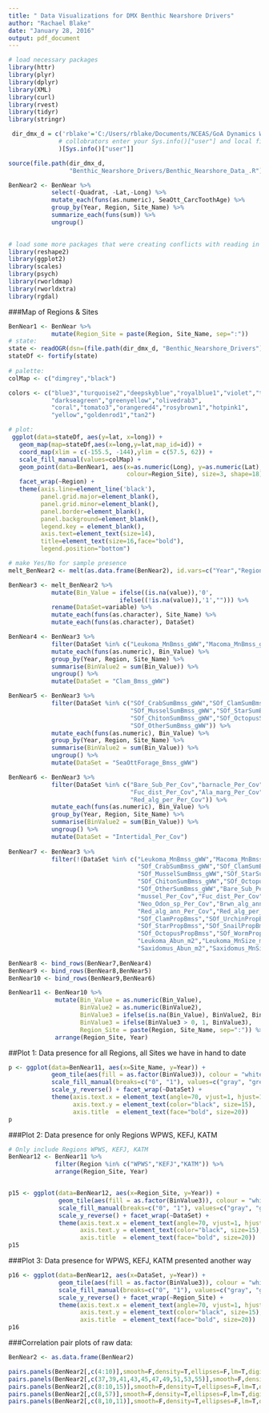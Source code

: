 ```yaml
---
title: " Data Visualizations for DMX Benthic Nearshore Drivers"
author: "Rachael Blake"
date: "January 28, 2016"
output: pdf_document
---
```



```r

# load necessary packages
library(httr)
library(plyr)
library(dplyr)
library(XML)
library(curl)
library(rvest)
library(tidyr)
library(stringr)

 dir_dmx_d = c('rblake'='C:/Users/rblake/Documents/NCEAS/GoA Dynamics WG/dmx-drivers'
              # collobrators enter your Sys.info()["user"] and local filepaths to our dmx-drivers repo
              )[Sys.info()["user"]]


```


```r
source(file.path(dir_dmx_d, 
                 "Benthic_Nearshore_Drivers/Benthic_Nearshore_Data_.R"))
```
 
```r
BenNear2 <- BenNear %>%
            select(-Quadrat, -Lat,-Long) %>%
            mutate_each(funs(as.numeric), SeaOtt_CarcToothAge) %>%
            group_by(Year, Region, Site_Name) %>%
            summarize_each(funs(sum)) %>%
            ungroup()  
            
```

```r
# load some more packages that were creating conflicts with reading in the data
library(reshape2)
library(ggplot2)
library(scales)
library(psych)
library(rworldmap)
library(rworldxtra)
library(rgdal)
```

###Map of Regions & Sites
```r
BenNear1 <- BenNear %>%
            mutate(Region_Site = paste(Region, Site_Name, sep=":"))
# state:
state <- readOGR(dsn=(file.path(dir_dmx_d, "Benthic_Nearshore_Drivers")), layer="statep010")
stateDf <- fortify(state)
  
# palette:
colMap <- c("dimgrey","black")

colors <- c("blue3","turquoise2","deepskyblue","royalblue1","violet","thistle1",
            "darkseagreen","greenyellow","olivedrab3",
            "coral","tomato3","orangered4","rosybrown1","hotpink1",
            "yellow","goldenrod1","tan2")
```

```r

# plot:
 ggplot(data=stateDf, aes(y=lat, x=long)) +
   geom_map(map=stateDf,aes(x=long,y=lat,map_id=id)) +
   coord_map(xlim = c(-155.5, -144),ylim = c(57.5, 62)) + 
   scale_fill_manual(values=colMap) +
   geom_point(data=BenNear1, aes(x=as.numeric(Long), y=as.numeric(Lat),
                                 colour=Region_Site), size=3, shape=18) + 
   facet_wrap(~Region) +
   theme(axis.line=element_line('black'),
         panel.grid.major=element_blank(),
         panel.grid.minor=element_blank(),
         panel.border=element_blank(),
         panel.background=element_blank(),
         legend.key = element_blank(),
         axis.text=element_text(size=14),
         title=element_text(size=16,face="bold"),
         legend.position="bottom") 

```


```r
# make Yes/No for sample presence
melt_BenNear2 <- melt(as.data.frame(BenNear2), id.vars=c("Year","Region","Site_Name"),                           variable_name="Data_Set")

BenNear3 <- melt_BenNear2 %>%
            mutate(Bin_Value = ifelse((is.na(value)),'0',
                               ifelse((!is.na(value)),'1',""))) %>%
            rename(DataSet=variable) %>%
            mutate_each(funs(as.character), Site_Name) %>%
            mutate_each(funs(as.character), DataSet)

BenNear4 <- BenNear3 %>%
            filter(DataSet %in% c("Leukoma_MnBmss_gWW","Macoma_MnBmss_gWW","Saxidomus_MnBmss_gWW")) %>%
            mutate_each(funs(as.numeric), Bin_Value) %>%
            group_by(Year, Region, Site_Name) %>%
            summarise(BinValue2 = sum(Bin_Value)) %>%
            ungroup() %>%
            mutate(DataSet = "Clam_Bmss_gWW")

BenNear5 <- BenNear3 %>%
            filter(DataSet %in% c("SOf_CrabSumBmss_gWW","SOf_ClamSumBmss_gWW","SOf_UrchinSumBmss_gWW",
                                  "SOf_MusselSumBmss_gWW","SOf_StarSumBmss_gWW","SOf_SnailSumBmss_gWW",
                                  "SOf_ChitonSumBmss_gWW","SOf_OctopusSumBmss_gWW","SOf_WormSumBmss_gWW",
                                  "SOf_OtherSumBmss_gWW")) %>%
            mutate_each(funs(as.numeric), Bin_Value) %>%
            group_by(Year, Region, Site_Name) %>%
            summarise(BinValue2 = sum(Bin_Value)) %>%
            ungroup() %>%
            mutate(DataSet = "SeaOttForage_Bmss_gWW")

BenNear6 <- BenNear3 %>%
            filter(DataSet %in% c("Bare_Sub_Per_Cov","barnacle_Per_Cov","mussel_Per_Cov",
                                  "Fuc_dist_Per_Cov","Ala_marg_Per_Cov","Neo_Odon_sp_Per_Cov",                                                     "Brwn_alg_ann_Per_Cov","Green_alg_ann_Per_Cov","Red_alg_ann_Per_Cov",
                                  "Red_alg_per_Per_Cov")) %>%
            mutate_each(funs(as.numeric), Bin_Value) %>%
            group_by(Year, Region, Site_Name) %>%
            summarise(BinValue2 = sum(Bin_Value)) %>%
            ungroup() %>%
            mutate(DataSet = "Intertidal_Per_Cov")
  
BenNear7 <- BenNear3 %>%
            filter(!(DataSet %in% c("Leukoma_MnBmss_gWW","Macoma_MnBmss_gWW","Saxidomus_MnBmss_gWW",
                                    "SOf_CrabSumBmss_gWW","SOf_ClamSumBmss_gWW","SOf_UrchinSumBmss_gWW",
                                    "SOf_MusselSumBmss_gWW","SOf_StarSumBmss_gWW","SOf_SnailSumBmss_gWW",
                                    "SOf_ChitonSumBmss_gWW","SOf_OctopusSumBmss_gWW","SOf_WormSumBmss_gWW",
                                    "SOf_OtherSumBmss_gWW","Bare_Sub_Per_Cov","barnacle_Per_Cov",
                                    "mussel_Per_Cov","Fuc_dist_Per_Cov","Ala_marg_Per_Cov",
                                    "Neo_Odon_sp_Per_Cov","Brwn_alg_ann_Per_Cov","Green_alg_ann_Per_Cov",
                                    "Red_alg_ann_Per_Cov","Red_alg_per_Per_Cov","SOf_CrabPropBmss",
                                    "SOf_ClamPropBmss","SOf_UrchinPropBmss","SOf_MusselPropBmss",
                                    "SOf_StarPropBmss","SOf_SnailPropBmss","SOf_ChitonPropBmss",
                                    "SOf_OctopusPropBmss","SOf_WormPropBmss","SOf_OtherPropBmss",
                                    "Leukoma_Abun_m2","Leukoma_MnSize_mm","Macoma_Abun_m2","Macoma_MnSize_mm",
                                    "Saxidomus_Abun_m2","Saxidomus_MnSize_mm"))) 
           
BenNear8 <- bind_rows(BenNear7,BenNear4) 
BenNear9 <- bind_rows(BenNear8,BenNear5)
BenNear10 <- bind_rows(BenNear9,BenNear6)

BenNear11 <- BenNear10 %>%
             mutate(Bin_Value = as.numeric(Bin_Value),
                    BinValue2 = as.numeric(BinValue2),
                    BinValue3 = ifelse(is.na(Bin_Value), BinValue2, Bin_Value),
                    BinValue3 = ifelse(BinValue3 > 0, 1, BinValue3),
                    Region_Site = paste(Region, Site_Name, sep=":")) %>%
             arrange(Region_Site, Year)

```

##Plot 1: Data presence for all Regions, all Sites we have in hand to date
```r
p <- ggplot(data=BenNear11, aes(x=Site_Name, y=Year)) + 
            geom_tile(aes(fill = as.factor(BinValue3)), colour = "white") +
            scale_fill_manual(breaks=c("0", "1"), values=c("gray", "green"), guide=FALSE) +
            scale_y_reverse() + facet_wrap(~DataSet) +
            theme(axis.text.x = element_text(angle=70, vjust=1, hjust=1, color="black", size=8),
                  axis.text.y = element_text(color="black", size=15),
                  axis.title  = element_text(face="bold", size=20))
p


```

###Plot 2: Data presence for only Regions WPWS, KEFJ, KATM
```r
# Only include Regions WPWS, KEFJ, KATM
BenNear12 <- BenNear11 %>%
             filter(Region %in% c("WPWS","KEFJ","KATM")) %>%
             arrange(Region_Site, Year)


p15 <- ggplot(data=BenNear12, aes(x=Region_Site, y=Year)) + 
              geom_tile(aes(fill = as.factor(BinValue3)), colour = "white") +
              scale_fill_manual(breaks=c("0", "1"), values=c("gray", "green"), guide=FALSE) +
              scale_y_reverse() + facet_wrap(~DataSet) +
              theme(axis.text.x = element_text(angle=70, vjust=1, hjust=1, color="black", size=10),
                    axis.text.y = element_text(color="black", size=15),
                    axis.title  = element_text(face="bold", size=20))
p15


```

###Plot 3: Data presence for WPWS, KEFJ, KATM presented another way
```r

p16 <- ggplot(data=BenNear12, aes(x=DataSet, y=Year)) + 
              geom_tile(aes(fill = as.factor(BinValue3)), colour = "white") +
              scale_fill_manual(breaks=c("0", "1"), values=c("gray", "green"), guide=FALSE) +
              scale_y_reverse() + facet_wrap(~Region_Site) +
              theme(axis.text.x = element_text(angle=70, vjust=1, hjust=1, color="black", size=10),
                    axis.text.y = element_text(color="black", size=15),
                    axis.title  = element_text(face="bold", size=20))
p16

```

###Correlation pair plots of raw data: 
```r
BenNear2 <- as.data.frame(BenNear2)

pairs.panels(BenNear2[,c(4:10)],smooth=F,density=T,ellipses=F,lm=T,digits=3,scale=T) #
pairs.panels(BenNear2[,c(37,39,41,43,45,47,49,51,53,55)],smooth=F,density=T,ellipses=F,lm=T,digits=3,scale=T)
pairs.panels(BenNear2[,c(8:10,15)],smooth=F,density=T,ellipses=F,lm=T,digits=3,scale=T)
pairs.panels(BenNear2[,c(8,57)],smooth=F,density=T,ellipses=F,lm=T,digits=3,scale=T) 
pairs.panels(BenNear2[,c(8,10,11)],smooth=F,density=T,ellipses=F,lm=T,digits=3,scale=T) 


```


